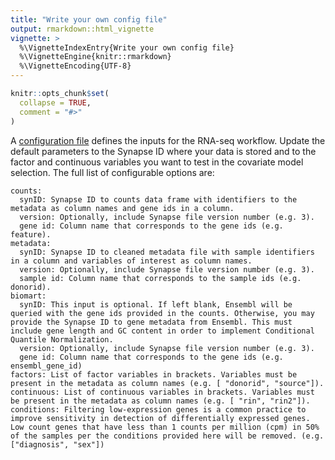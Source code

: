 ```yaml
---
title: "Write your own config file"
output: rmarkdown::html_vignette
vignette: >
  %\VignetteIndexEntry{Write your own config file}
  %\VignetteEngine{knitr::rmarkdown}
  %\VignetteEncoding{UTF-8}
---
```


```r
knitr::opts_chunk$set(
  collapse = TRUE,
  comment = "#>"
)
```

A [configuration file](https://github.com/kelshmo/sageseqr/blob/master/config.yml) defines the inputs for the RNA-seq workflow. Update the default parameters to the Synapse ID where your data is stored and to the factor and continuous variables you want to test in the covariate model selection. The full list of configurable options are:

```
counts:
  synID: Synapse ID to counts data frame with identifiers to the metadata as column names and gene ids in a column.
  version: Optionally, include Synapse file version number (e.g. 3).
  gene id: Column name that corresponds to the gene ids (e.g. feature).
metadata:
  synID: Synapse ID to cleaned metadata file with sample identifiers in a column and variables of interest as column names.
  version: Optionally, include Synapse file version number (e.g. 3).
  sample id: Column name that corresponds to the sample ids (e.g. donorid).
biomart:
  synID: This input is optional. If left blank, Ensembl will be queried with the gene ids provided in the counts. Otherwise, you may provide the Synapse ID to gene metadata from Ensembl. This must include gene length and GC content in order to implement Conditional Quantile Normalization. 
  version: Optionally, include Synapse file version number (e.g. 3).
  gene id: Column name that corresponds to the gene ids (e.g. ensembl_gene_id)
factors: List of factor variables in brackets. Variables must be present in the metadata as column names (e.g. [ "donorid", "source"]).
continuous: List of continuous variables in brackets. Variables must be present in the metadata as column names (e.g. [ "rin", "rin2"]).
conditions: Filtering low-expression genes is a common practice to improve sensitivity in detection of differentially expressed genes. Low count genes that have less than 1 counts per million (cpm) in 50% of the samples per the conditions provided here will be removed. (e.g. ["diagnosis", "sex"])
```
